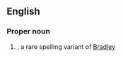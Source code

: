 ==English==

===Proper noun===
{{en-proper noun}}

# {{given name|male}}, a rare spelling variant of [[Bradley]]